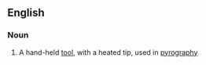 ==English==

===Noun===
{{en-noun}}

# A hand-held [[tool]], with a heated tip, used in [[pyrography]]